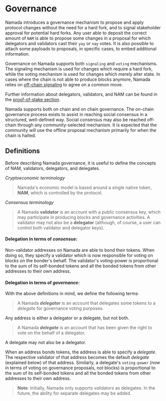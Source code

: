 
# Governance

Namada introduces a governance mechanism to propose and apply protocol changes without the need for a hard fork, and to signal stakeholder approval for potential hard forks. 
Any user able to deposit the correct amount of `NAM` is able to propose some changes in a proposal for which delegators and validators cast their `yay` or `nay` votes. 
It is also possible to attach some payloads to proposals, in specific cases, to embed additional information. 

Governance on Namada supports both `signaling` and `voting` mechanisms. 
The signaling mechanism is used for changes which require a hard fork, while the voting mechanism is used for changes which merely alter state. 
In cases where the chain is not able to produce blocks anymore, Namada relies on [off-chain signaling](#off-chain-protocol) to agree on a common move.

Further information about delegators, validators, and NAM can be found in the [proof-of-stake section](./proof-of-stake.mdx).

Namada supports both on chain and on chain governance.
The on-chain governance process exists to assist in reaching social consensus in a structured, well-defined way. 
Social consensus may also be reached off-chain through any community-selected mechanism.
It is expected that the community will use the offline proposal mechanism primarily for when the chain is halted.

## Definitions

Before describing Namada governance, it is useful to define the concepts of NAM, validators, delegators, and delegates.

*Cryptoeconomic terminology*

> Namada's economic model is based around a single native token, **NAM**, which is controlled by the protocol.

*Consensus terminology*

> A Namada **validator** is an account with a public consensus key, which may participate in producing blocks and governance activities. A validator may not also be a **delegator** (although, of course, a user can control both validator and delegator keys).

#### Delegation in terms of ***consensus***:

Non-validator addresses on Namada are able to bond their tokens. When doing so, they specify a validator which is now responsible for voting on blocks on the bonder's behalf.
The validator's voting-power is proportional to the sum of its self-bonded tokens and all the bonded tokens from other addresses to their own address.

#### Delegation in terms of ***governance***:

With the above definitions in mind, we define the following terms:

> A Namada ***delegator*** is an account that delegates some tokens to a _delegate_ for governance voting purposes. 

Any address is either a delegator or a delegate, but not both.

> A Namada ***delegate*** is an account that has been given the right to vote on the behalf of a delegator. 

A delegate may not also be a delegator.

When an address bonds tokens, the address is able to specify a *delegate*. 
The respective validator of that address becomes the default *delegate* (explained below) of that address. 
Similarly, a delegate's `voting-power` (now in terms of voting on governance proposals, not blocks) is proportional to the sum of its self-bonded tokens and all the bonded tokens from other addresses to their own address.

> **Note**: Initially, Namada only supports validators as delegates. In the future, the ability for separate delegates may be added.